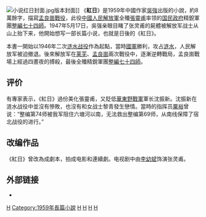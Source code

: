 [[File:小说红日封面.jpg|right]]版本封面]]
《'''紅日'''》是1959年中國作家[[吴强_(1910年)|吳強]]出版的小說，約8萬餘字，描寫[[孟良崮戰役|孟良崮戰役]]，此役[[中國人民解放軍|中國人民解放軍]]全殲[[張靈甫|張靈甫]]率领的[[中华民国政府|国民政府]]精銳軍團[[國民革命軍第七十四軍|整編七十四師]]。1947年5月17日，吳强亲眼目睹了张灵甫的屍體被解放军战士从山上抬下来，他開始想写一部长篇小说，也就是日後的《紅日》。

本書一開始以1946年二次[[涟水战役|涟水战役]]作為起點，當時[[國民革命軍|國軍]]勝利，攻占[[涟水|涟水]]，人民解放军被迫撤退。後來解放军在[[莱芜|莱芜]]、[[孟良崮|孟良崮]]兩次戰役中，逐漸逆轉戰局，孟良崮戰場上經過四晝夜的搏殺，最後全殲精銳軍團[[國民革命軍第七十四軍|整編七十四師]]。

== 评价 ==

有專家表示，《紅日》過份美化張靈甫，又貶低[[華東野戰軍|華東野戰軍]]軍长沈振新。沈振新在涟水战役中並沒有慘敗，也沒有和女战士黎青發生戀情。當時的指挥员[[粟裕|粟裕]]曾说：“整编第74师被我军阻住六塘河以南，无法救出整编第69师，从南线保障了宿北战役的进行。”

== 改编作品 ==

《紅日》曾改為成劇本，拍成电影和連續劇。电视剧中由[[李幼斌|李幼斌]]饰演张灵甫。

== 外部链接 ==

*{{豆瓣|1088883}}

[[Category:1959年中国小说|H]]
[[Category:1959年長篇小說|Category:1959年長篇小說]]
[[Category:中文长篇小说|H]]
[[Category:第二次国共内战题材小说|H]]
[[Category:山东民国时期背景小说|H]]
[[Category:改编成影视剧的中华人民共和国小说|H]]